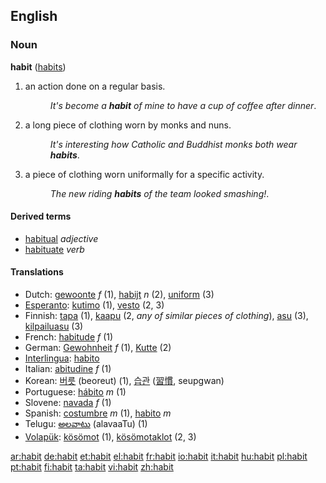 ==English==
=== Noun ===
'''habit''' ([[habits]])

#an action done on a regular basis.
#:''It's become a '''habit''' of mine to have a cup of coffee after dinner''.
#a long piece of clothing worn by monks and nuns.
#:''It's interesting how Catholic and Buddhist monks both wear '''habits'''''.
#a piece of clothing worn uniformally for a specific activity.
#:''The new riding '''habits''' of the team looked smashing!''.

==== Derived terms ====
*[[habitual]] ''adjective''
*[[habituate]] ''verb''

==== Translations ====
*Dutch: [[gewoonte]] ''f'' (1), [[habijt]] ''n'' (2), [[uniform]] (3)
*[[Esperanto]]: [[kutimo]] (1), [[vesto]] (2, 3)
*Finnish: [[tapa#Finnish|tapa]] (1), [[kaapu]] (2, ''any of similar pieces of clothing''), [[asu#Finnish|asu]] (3), [[kilpailuasu]] (3)
*French: [[habitude]] ''f'' (1)
*German: [[Gewohnheit]] ''f'' (1), [[Kutte]] (2)
*[[Interlingua]]: [[habito]]
*Italian: [[abitudine]] ''f'' (1)
*Korean: [[버릇]] (beoreut) (1), [[습관]] ([[習慣]], seupgwan)
*Portuguese: [[hábito]] ''m'' (1)
*Slovene: [[navada]] ''f'' (1)
*Spanish: [[costumbre]] ''m'' (1), [[habito]] ''m''
*Telugu: [[అలవాటు]] (alavaaTu) (1)
*[[Volapük]]: [[kösömot]] (1), [[kösömotaklot]] (2, 3)

[[ar:habit]]
[[de:habit]]
[[et:habit]]
[[el:habit]]
[[fr:habit]]
[[io:habit]]
[[it:habit]]
[[hu:habit]]
[[pl:habit]]
[[pt:habit]]
[[fi:habit]]
[[ta:habit]]
[[vi:habit]]
[[zh:habit]]